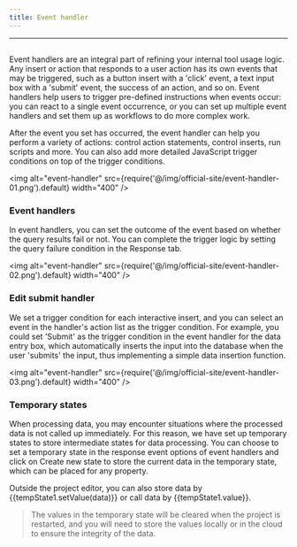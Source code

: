 ```yaml
---
title: Event handler
---
```

---

## <Heading hidden>Event handler</Heading>

Event handlers are an integral part of refining your internal tool usage logic. Any insert or action that responds to a user action has its own events that may be triggered, such as a button insert with a 'click' event, a text input box with a 'submit' event, the success of an action, and so on. Event handlers help users to trigger pre-defined instructions when events occur: you can react to a single event occurrence, or you can set up multiple event handlers and set them up as workflows to do more complex work.

After the event you set has occurred, the event handler can help you perform a variety of actions: control action statements, control inserts, run scripts and more. You can also add more detailed JavaScript trigger conditions on top of the trigger conditions.

<img alt="event-handler" src={require('@/img/official-site/event-handler-01.png').default} width="400" />

### Event handlers
In event handlers, you can set the outcome of the event based on whether the query results fail or not. You can complete the trigger logic by setting the query failure condition in the Response tab.

<img alt="event-handler" src={require('@/img/official-site/event-handler-02.png').default} width="400" />

### Edit submit handler
We set a trigger condition for each interactive insert, and you can select an event in the handler's action list as the trigger condition. For example, you could set 'Submit' as the trigger condition in the event handler for the data entry box, which automatically inserts the input into the database when the user 'submits' the input, thus implementing a simple data insertion function.

<img alt="event-handler" src={require('@/img/official-site/event-handler-03.png').default} width="400" />

### Temporary states
When processing data, you may encounter situations where the processed data is not called up immediately. For this reason, we have set up temporary states to store intermediate states for data processing. You can choose to set a temporary state in the response event options of event handlers and click on Create new state to store the current data in the temporary state, which can be placed for any property.

Outside the project editor, you can also store data by {{tempState1.setValue(data)}} or call data by {{tempState1.value}}.

>The values in the temporary state will be cleared when the project is restarted, and you will need to store the values locally or in the cloud to ensure the integrity of the data.
